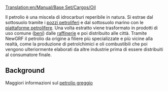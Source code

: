 [[Translation:en/Manual/Base Set/Cargos/Oil]]

{{it/Manuale/Set base/Carichi/MenuCar|nome=Petrolio
|immagine=en/Manual/Base Set/Cargos/Oil.png
|fornito=[[it/Manuale/Set base/Industrie/Pozzi petroliferi]] e [[it/Manuale/Set base/Industrie/Piattaforma petrolifera]]
|richiesto=[[it/Manuale/Set base/Industrie/Raffineria]]
}}

Il petrolio è una miscela di idrocarburi reperibile in natura. Si estrae dal sottosuolo tramite i [[it/Manuale/Set base/Industrie/Pozzi petroliferi|pozzi petroliferi]] e dal sottosuolo marino con le [[it/Manuale/Set base/Industrie/Piattaforma petrolifera|piattaforme petrolifere]]. Una volta estratto viene trasformato in prodotti di uso comune ([[it/Manuale/Set base/Carichi/Beni|beni]]) dalle [[it/Manuale/Set base/Industrie/Raffineria|raffinerie]] e poi distribuito alle città. Tramite NewGRF il petrolio da origine a filiere più specializzate e più vicine alla realtà, come la produzione di petrolchimici e oli combustibili che poi vengono ulteriormente elaborati da altre industrie prima di essere distribuiti al consumatore finale.

==Background==
Maggiori informazioni sul [https://it.wikipedia.org/wiki/Petrolio petrolio greggio]
